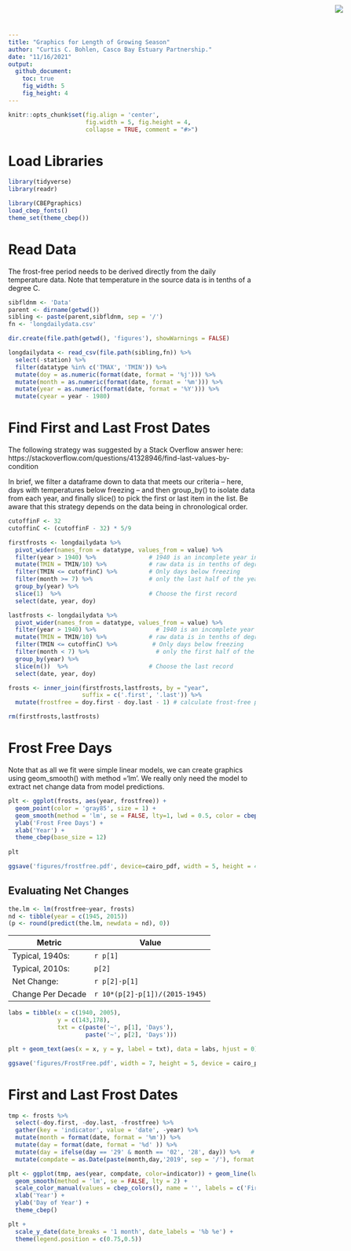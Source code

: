 ```yaml
---
title: "Graphics for Length of Growing Season"
author: "Curtis C. Bohlen, Casco Bay Estuary Partnership."
date: "11/16/2021"
output:
  github_document:
    toc: true
    fig_width: 5
    fig_height: 4
---
```

<img
    src="https://www.cascobayestuary.org/wp-content/uploads/2014/04/logo_sm.jpg"
    style="position:absolute;top:10px;right:50px;" />

```r
knitr::opts_chunk$set(fig.align = 'center',
                      fig.width = 5, fig.height = 4,
                      collapse = TRUE, comment = "#>")
```

# Load Libraries
```r
library(tidyverse)
library(readr)

library(CBEPgraphics)
load_cbep_fonts()
theme_set(theme_cbep())
```

# Read Data
The frost-free period needs to be derived directly from the daily temperature
data.  Note that temperature in the source data is in tenths of a degree C.
```r
sibfldnm <- 'Data'
parent <- dirname(getwd())
sibling <- paste(parent,sibfldnm, sep = '/')
fn <- 'longdailydata.csv'

dir.create(file.path(getwd(), 'figures'), showWarnings = FALSE)
```

```r
longdailydata <- read_csv(file.path(sibling,fn)) %>%
  select(-station) %>%
  filter(datatype %in% c('TMAX', 'TMIN')) %>%
  mutate(doy = as.numeric(format(date, format = '%j'))) %>%
  mutate(month = as.numeric(format(date, format = '%m'))) %>%
  mutate(year = as.numeric(format(date, format = '%Y'))) %>%
  mutate(cyear = year - 1980)
```

# Find First and Last Frost Dates
The following strategy was suggested by a Stack Overflow answer here:  
https://stackoverflow.com/questions/41328946/find-last-values-by-condition

In brief, we filter a dataframe down to data that meets our criteria -- here,
days with temperatures below freezing -- and then group_by() to isolate data
from each year, and finally slice() to pick the first or last item in the list.
Be aware that this strategy depends on the data being in chronological order.
```r
cutoffinF <- 32
cutoffinC <- (cutoffinF - 32) * 5/9

firstfrosts <- longdailydata %>%
  pivot_wider(names_from = datatype, values_from = value) %>%
  filter(year > 1940) %>%               # 1940 is an incomplete year in the daily data
  mutate(TMIN = TMIN/10) %>%            # raw data is in tenths of degree C
  filter(TMIN <= cutoffinC) %>%         # Only days below freezing
  filter(month >= 7) %>%                # only the last half of the year
  group_by(year) %>%
  slice(1)  %>%                         # Choose the first record
  select(date, year, doy)

lastfrosts <- longdailydata %>%
  pivot_wider(names_from = datatype, values_from = value) %>%
  filter(year > 1940) %>%                 # 1940 is an incomplete year in the daily data
  mutate(TMIN = TMIN/10) %>%            # raw data is in tenths of degree C
  filter(TMIN <= cutoffinC) %>%          # Only days below freezing
  filter(month < 7) %>%                   # only the first half of the year
  group_by(year) %>%
  slice(n())  %>%                       # Choose the last record
  select(date, year, doy)

frosts <- inner_join(firstfrosts,lastfrosts, by = "year", 
                     suffix = c('.first', '.last')) %>%
  mutate(frostfree = doy.first - doy.last - 1) # calculate frost-free period

rm(firstfrosts,lastfrosts)
```


# Frost Free Days
Note that as all we fit were simple linear models, we can create graphics using
geom_smooth() with method ='lm'.  We really only need the model to extract net
change data from model predictions.
```r
plt <- ggplot(frosts, aes(year, frostfree)) + 
  geom_point(color = 'gray85', size = 1) +
  geom_smooth(method = 'lm', se = FALSE, lty=1, lwd = 0.5, color = cbep_colors()[4]) +
  ylab('Frost Free Days') +
  xlab('Year') +
  theme_cbep(base_size = 12)
  
plt

ggsave('figures/frostfree.pdf', device=cairo_pdf, width = 5, height = 45)
```

## Evaluating Net Changes
```r
the.lm <- lm(frostfree~year, frosts)
nd <- tibble(year = c(1945, 2015))
(p <- round(predict(the.lm, newdata = nd), 0))
```

Metric         | Value
---------------|-------------
Typical, 1940s:| `r p[1]`
Typical, 2010s:| `p[2]`
Net Change:    | `r p[2]-p[1]`
Change Per Decade| `r 10*(p[2]-p[1])/(2015-1945)`


```r
labs = tibble(x = c(1940, 2005),
              y = c(143,178),
              txt = c(paste('~', p[1], 'Days'),
                      paste('~', p[2], 'Days')))

plt + geom_text(aes(x = x, y = y, label = txt), data = labs, hjust = 0)

ggsave('figures/FrostFree.pdf', width = 7, height = 5, device = cairo_pdf)
```


# First and Last Frost Dates 
```r
tmp <- frosts %>%
  select(-doy.first, -doy.last, -frostfree) %>%
  gather(key = 'indicator', value = 'date', -year) %>%
  mutate(month = format(date, format = '%m')) %>%
  mutate(day = format(date, format = '%d' )) %>%
  mutate(day = ifelse(day == '29' & month == '02', '28', day)) %>%   # Check for unlikely event of leap day
  mutate(compdate = as.Date(paste(month,day,'2019', sep = '/'), format = '%m/%d/%Y'))
```

```r
plt <- ggplot(tmp, aes(year, compdate, color=indicator)) + geom_line(lwd = 1) +
  geom_smooth(method = 'lm', se = FALSE, lty = 2) +
  scale_color_manual(values = cbep_colors(), name = '', labels = c('First Frost', 'Last Frost')) +
  xlab('Year') +
  ylab('Day of Year') +
  theme_cbep()

plt +
  scale_y_date(date_breaks = '1 month', date_labels = '%b %e') +
  theme(legend.position = c(0.75,0.5))
```
